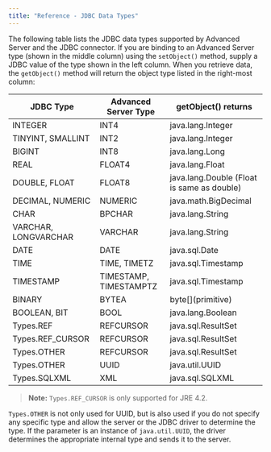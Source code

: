 ```yaml
---
title: "Reference - JDBC Data Types"
---
```


<div id="reference_jdbc_data_types" class="registered_link"></div>


The following table lists the JDBC data types supported by Advanced Server and the JDBC connector. If you are binding to an Advanced Server type (shown in the middle column) using the `setObject()` method, supply a JDBC value of the type shown in the left column. When you retrieve data, the `getObject()` method will return the object type listed in the right-most column:

| JDBC Type            | Advanced Server Type   | getObject() returns                        |
| -------------------- | ---------------------- | ------------------------------------------ |
| INTEGER              | INT4                   | java.lang.Integer                          |
| TINYINT, SMALLINT    | INT2                   | java.lang.Integer                          |
| BIGINT               | INT8                   | java.lang.Long                             |
| REAL                 | FLOAT4                 | java.lang.Float                            |
| DOUBLE, FLOAT        | FLOAT8                 | java.lang.Double (Float is same as double) |
| DECIMAL, NUMERIC     | NUMERIC                | java.math.BigDecimal                       |
| CHAR                 | BPCHAR                 | java.lang.String                           |
| VARCHAR, LONGVARCHAR | VARCHAR                | java.lang.String                           |
| DATE                 | DATE                   | java.sql.Date                              |
| TIME                 | TIME, TIMETZ           | java.sql.Timestamp                         |
| TIMESTAMP            | TIMESTAMP, TIMESTAMPTZ | java.sql.Timestamp                         |
| BINARY               | BYTEA                  | byte\[\](primitive)                        |
| BOOLEAN, BIT         | BOOL                   | java.lang.Boolean                          |
| Types.REF            | REFCURSOR              | java.sql.ResultSet                         |
| Types.REF_CURSOR    | REFCURSOR              | java.sql.ResultSet                         |
| Types.OTHER          | REFCURSOR              | java.sql.ResultSet                         |
| Types.OTHER          | UUID                   | java.util.UUID                             |
| Types.SQLXML         | XML                    | java.sql.SQLXML                            |

> **Note:** `Types.REF_CURSOR` is only supported for JRE 4.2.

`Types.OTHER` is not only used for UUID, but is also used if you do not specify any specific type and allow the server or the JDBC driver to determine the type. If the parameter is an instance of `java.util.UUID`, the driver determines the appropriate internal type and sends it to the server.

